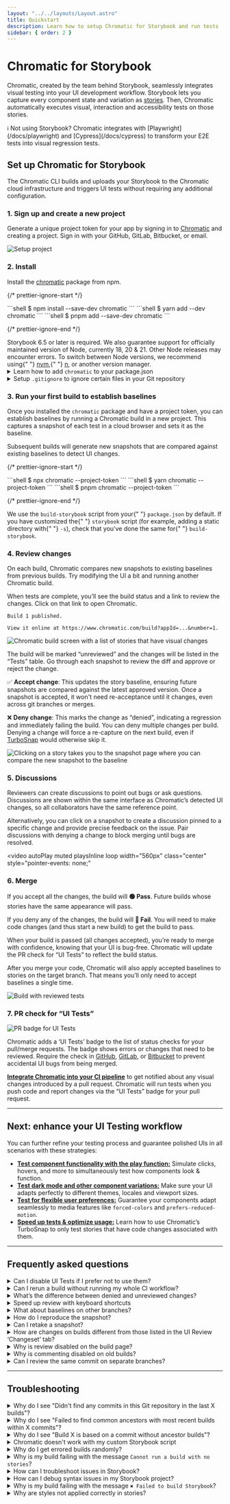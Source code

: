 ```yaml
---
layout: "../../layouts/Layout.astro"
title: Quickstart
description: Learn how to setup Chromatic for Storybook and run tests
sidebar: { order: 2 }
---
```



# Chromatic for Storybook

Chromatic, created by the team behind Storybook, seamlessly integrates visual testing into your UI development workflow. Storybook lets you capture every component state and variation as [stories](https://storybook.js.org/docs/get-started/whats-a-story). Then, Chromatic automatically executes visual, interaction and accessibility tests on those stories.

<div class="aside">
  ℹ️ Not using Storybook? Chromatic integrates with [Playwright](/docs/playwright) and [Cypress](/docs/cypress) to transform your E2E tests into visual regression tests.
</div>

## Set up Chromatic for Storybook

The Chromatic CLI builds and uploads your Storybook to the Chromatic cloud infrastructure and triggers UI tests without requiring any additional configuration.

### 1. Sign up and create a new project

Generate a unique project token for your app by signing in to [Chromatic](https://www.chromatic.com/start) and creating a project. Sign in with your GitHub, GitLab, Bitbucket, or email.

<DemoChromaticUnlinked />

![Setup project](../../images/setup.png)

### 2. Install

Install the [chromatic](https://www.npmjs.com/package/chromatic) package from npm.

{/* prettier-ignore-start */}

<InstallSnippets>
  <Fragment slot="npm">
  ```shell
  $ npm install --save-dev chromatic
  ```
  </Fragment>
  <Fragment slot="yarn">
  ```shell
  $ yarn add --dev chromatic
  ```
  </Fragment>
  <Fragment slot="pnpm">
  ```shell
  $ pnpm add --save-dev chromatic
  ```
  </Fragment>
</InstallSnippets>

{/* prettier-ignore-end */}

<div class="aside">
  Storybook 6.5 or later is required. We also guarantee support for officially
  maintained version of Node, currently 18, 20 & 21. Other Node releases may
  encounter errors. To switch between Node versions, we recommend using{" "}
  <a href="https://github.com/nvm-sh/nvm">nvm</a>,{" "}
  <a href="https://github.com/tj/n">n</a>, or another version manager.
</div>

<details>
<summary>Learn how to add <code>chromatic</code> to your package.json</summary>

The `chromatic` command will also give you the option of adding an npm script to your `package.json` so you can run future builds with `npm run chromatic/yarn chromatic`. If you want to add it manually, it should look something like:

```json
{
  "scripts": {
    "chromatic": "chromatic"
  }
}
```

The above script command will pick up your project token by reading the `CHROMATIC_PROJECT_TOKEN` environment variable. After adding the above, ensure you set `CHROMATIC_PROJECT_TOKEN` when you run builds - such as in your CI config.

If you allowed `chromatic` to add the above line, it will also have written the environment variable to your `package.json`. This environment variable can also be set via your CI config for extra privacy.

</details>

<details>
<summary>Setup <code>.gitignore</code> to ignore certain files in your Git repository</summary>

Running the Chromatic command may generate certain files for logging and debugging purposes. Exactly which files it generates depends on your configuration, but these entries should likely be added to your `.gitignore` file:

```
build-storybook.log
chromatic.log
chromatic-build-*.xml
chromatic-diagnostics.json
```

</details>

### 3. Run your first build to establish baselines

Once you installed the `chromatic` package and have a project token, you can establish baselines by running a Chromatic build in a new project. This captures a snapshot of each test in a cloud browser and sets it as the baseline.

Subsequent builds will generate new snapshots that are compared against existing baselines to detect UI changes.

{/* prettier-ignore-start */}

<InstallSnippets>
  <Fragment slot="npm">
  ```shell
  $ npx chromatic --project-token <your-project-token>
  ```
  </Fragment>
  <Fragment slot="yarn">
  ```shell
  $ yarn chromatic --project-token <your-project-token>
  ```
  </Fragment>
  <Fragment slot="pnpm">
  ```shell
  $ pnpm chromatic --project-token <your-project-token>
  ```
  </Fragment>
</InstallSnippets>

{/* prettier-ignore-end */}

<div class="aside">
  We use the <code>build-storybook</code> script from your{" "}
  <code>package.json</code> by default. If you have customized the{" "}
  <code>storybook</code> script (for example, adding a static directory with{" "}
  <code>-s</code>), check that you've done the same for{" "}
  <code>build-storybook</code>.
</div>

### 4. Review changes

On each build, Chromatic compares new snapshots to existing baselines from previous builds. Try modifying the UI a bit and running another Chromatic build.

When tests are complete, you’ll see the build status and a link to review the changes. Click on that link to open Chromatic.

```shell
Build 1 published.

View it online at https://www.chromatic.com/build?appId=...&number=1.
```

![Chromatic build screen with a list of stories that have visual changes](../../images/build-test-unreviewed.png)

The build will be marked “unreviewed” and the changes will be listed in the “Tests” table. Go through each snapshot to review the diff and approve or reject the change.

✅ **Accept change**: This updates the story baseline, ensuring future snapshots are compared against the latest approved version. Once a snapshot is accepted, it won't need re-acceptance until it changes, even across git branches or merges.

❌ **Deny change**: This marks the change as “denied”, indicating a regression and immediately failing the build. You can deny multiple changes per build. Denying a change will force a re-capture on the next build, even if [TurboSnap](/docs/turbosnap) would otherwise skip it.

![Clicking on a story takes you to the snapshot page where you can compare the new snapshot to the baseline](../../images/snapshot-unreviewed.png)

### 5. Discussions

Reviewers can create discussions to point out bugs or ask questions. Discussions are shown within the same interface as Chromatic’s detected UI changes, so all collaborators have the same reference point.

Alternatively, you can click on a snapshot to create a discussion pinned to a specific change and provide precise feedback on the issue. Pair discussions with denying a change to block merging until bugs are resolved.

<video
  autoPlay
  muted
  playsInline
  loop
  width="560px"
  class="center"
  style="pointer-events: none;"
>
  <source
    src="/docs/assets/testscreen-comment-pinned-optimized.mp4"
    type="video/mp4"
  />
</video>

### 6. Merge

If you accept all the changes, the build will **🟢 Pass**. Future builds whose stories have the same appearance will pass.

If you deny any of the changes, the build will **🔴 Fail**. You will need to make code changes (and thus start a new build) to get the build to pass.

When your build is passed (all changes accepted), you’re ready to merge with confidence, knowing that your UI is bug-free. Chromatic will update the PR check for “UI Tests” to reflect the build status.

After you merge your code, Chromatic will also apply accepted baselines to stories on the target branch. That means you’ll only need to accept baselines a single time.

![Build with reviewed tests](../../images/build-test-reviewed.png)


### 7. PR check for “UI Tests”

![PR badge for UI Tests](../../images/prbadge-test.png)

Chromatic adds a ‘UI Tests’ badge to the list of status checks for your pull/merge requests. The badge shows errors or changes that need to be reviewed. Require the check in [GitHub](https://help.github.com/en/github/administering-a-repository/enabling-required-status-checks), [GitLab](https://docs.gitlab.com/ee/api/commits.html#post-the-build-status-to-a-commit), or [Bitbucket](https://confluence.atlassian.com/bitbucket/suggest-or-require-checks-before-a-merge-856691474.html) to prevent accidental UI bugs from being merged.

[**Integrate Chromatic into your CI pipeline**](/docs/ci) to get notified about any visual changes introduced by a pull request. Chromatic will run tests when you push code and report changes via the “UI Tests” badge for your pull request.

---

## Next: enhance your UI Testing workflow

You can further refine your testing process and guarantee polished UIs in all scenarios with these strategies:

- [**Test component functionality with the play function:**](/docs/interactions/#how-to-write-interaction-tests) Simulate clicks, hovers, and more to simultaneously test how components look & function.
- [**Test dark mode and other component variations:**](/docs/modes/) Make sure your UI adapts perfectly to different themes, locales and viewport sizes.
- [**Test for flexible user preferences:**](/docs/media-features/) Guarantee your components adapt seamlessly to media features like `forced-colors` and `prefers-reduced-motion`.
- [**Speed up tests & optimize usage:**](/docs/turbosnap/) Learn how to use Chromatic’s TurboSnap to only test stories that have code changes associated with them.

---

## Frequently asked questions

<details>
<summary>Can I disable UI Tests if I prefer not to use them?</summary>

Yes. Go to your project's manage page, where you can disable UI Tests. Once disabled, Chromatic will no longer add status checks to your PRs for UI Tests.

</details>

<details>
<summary>Can I rerun a build without running my whole CI workflow?</summary>

Yes, you can [rerun the latest build on any branch](/docs/troubleshooting-snapshots#rerun-build-to-identify-inconsistencies) outside your CI workflow. Go to the build page to kick off a new build that uses settings and configurations identical to your old build.

</details>

<details>
<summary>What&rsquo;s the difference between denied and unreviewed changes?</summary>

The purpose of denying is to mark changes you’ve looked at but not accepted. After reviewing the build, the list of denied changes helps you track what needs fixing.

When it comes to baselines, denying and leaving unreviewed have the same effect. In both cases, the original baseline is used for comparisons. This means in subsequent builds, Chromatic compares the latest build to the original baseline (not the previously denied snapshot).

Denied changes will be marked as unreviewed in subsequent builds for you to review again.

</details>

<details>
<summary>Speed up review with keyboard shortcuts</summary>

Use keyboard shortcuts to verify UI changes faster. Protip: Pressing 1 multiple times switches between the baseline and the new snapshot in the 1up view.

<KeyboardShortcuts />

![Keyboard shortcuts](../../images/keyboard-shortcuts.png)

</details>

<details>
<summary>What about baselines on other branches?</summary>

Chromatic automatically changes the baseline snapshots used for each build, depending on your branch. Each branch has a separate set of baselines.

This means you can update UI components on multiple feature branches in parallel without conflicts. When you merge branches, the most recent baseline takes precedence. [Learn about branching and baselines »](/docs/branching-and-baselines)

</details>

<details>
<summary>How do I reproduce the snapshot?</summary>

Sometimes, you need to look closer to determine why a snapshot is rendering as it does. Along with pixel and DOM diffs, Chromatic displays the interactive page just as it appears in your app and E2E tests.

Click “Inspect snapshot” to open the Inspector. Switch between the “Canvas” and “Snapshot” tabs to compare the live component to the snapshot. Learn more about snapshots [here](/docs/snapshots).

![Reproduce snapshot](../../images/feature-component-inspect.png)

</details>

<details>
<summary>Can I retake a snapshot?</summary>

Yes, [rerun the latest build](/docs/troubleshooting-snapshots#rerun-build-to-identify-inconsistencies) on your branch to retake snapshots of unreviewed or denied changes.

![Rerun button](../../images/build-detail-rerun-button.png)

</details>

<details>
<summary>How are changes on builds different from those listed in the UI Review ‘Changeset’ tab?</summary>

UI tests (shown on the build screen) detect changes between builds, specifically between the last accepted baseline and the latest build. This is useful for detecting defects during development and when merging to the main branch to ship.

In contrast, [UI Review](/docs/review) shows the changeset between the latest commit on the PR branch (head) and the ‘merge base’ (base). Think of it as a code review but for UI.

</details>

<details>
<summary>Why is review disabled on the build page?</summary>

Reviewing is only enabled for the latest build on a branch to ensure that only the most up-to-date UI is accepted as a baseline.

</details>

<details>
<summary>Why is commenting disabled on old builds?</summary>

Comments are turned off on old builds to ensure that discussions are always on topic and up to date with the latest UI. This prevents the situation where different reviewers comment on different versions of the code.

</details>

<details>
<summary>Can I review the same commit on separate branches?</summary>

Yes, but it‘s not a best practice.

Every branch has independent baselines for each test until the branch gets merged. If two builds reference the same commit hash but are on _different branches_ it will be possible to review those builds separately so long as they're the latest build on their respective branches. We don't recommend this because you'll have to review the same change multiple times.

Instead, we recommend regularly reviewing builds to keep feature branches 🟢&nbsp;passing.

</details>

---

## Troubleshooting

<TroubleshootingSetup />

<details>
<summary id="chromatic-build-no-commits">Why do I see "Didn't find any commits in this Git repository in the last X builds"?</summary>

If you run into this situation, it is likely because across the number of unique commits across all builds connected to your project, Chromatic could not find a single one that exists in the repository. This can happen for various reasons (i.e., rebasing, squash merging). However, something has likely gone wrong if all previous X builds' commits are missing.

If you see this message and can't resolve the issue, please get in touch with us via our in-app chat or email us at support@chromatic.com.

</details>

<details>
<summary>Why do I see "Failed to find common ancestors with most recent builds within X commits"?</summary>

This is an uncommon issue that may happen only in specific cases due to some unusual configuration in your repository. If you see this message, it means that although we found a recent build connected to your repository history (see the item [above](#chromatic-build-no-commits)), we couldn't find any common history between your checked-out build and any other build in the latest number of commits.

We recommend contacting us via our in-app chat or email us at support@chromatic.com for further assistance.

</details>

<details>
<summary>Why do I see "Build X is based on a commit without ancestor builds"?</summary>

Unless you're creating the first build to establish baselines, when you generate a new build, Chromatic searches your repository history for the most recent build based on an ancestor commit (i.e., commits that are part of the history of the current commit). If it can't find any, it will show this message. However, this is an uncommon issue that may happen due to the following reasons:

1. You switched between branches and re-ran Chromatic without checking out the changes that installed Chromatic in the first place. In this situation, you can safely ignore the message and continue your workflow.

2. Your repository's Git history was rewritten via a rebase or squash merge (e.g., via GitHub's "Squash and Merge" or "Rebase and Merge" options), which you can quickly solve by referring to our CI documentation based on your CI provider.

3. You're working with a shallow clone of your repository to generate builds. Chromatic needs access to the entire Git history to establish baselines (or at least the history until the previous build), which you can address via our [baselines documentation](/docs/branching-and-baselines).

4. Some other unusual configuration in your repository is causing the issue, or there is an issue (e.g., an outage) on our end.

If you are in this situation and having trouble resolving the issue, contact us via our in-app chat or email us at support@chromatic.com.

</details>

<details>
<summary>Chromatic doesn't work with my custom Storybook script</summary>

We do our best to interpret your Storybook script in package.json, but you might need to pass additional options to the `chromatic` command. [Check out all the options »](/docs/cli)

</details>

<details>
<summary>Why do I get errored builds randomly?</summary>

Chromatic builds and runs Storybook flawlessly _most of the time_, but we're not perfect (we wish). Sometimes builds don't run due to rare infrastructure issues. If this happens, try to re-run the build via your CI provider. We keep track of these errors to improve the service.

</details>

<details>
<summary>Why is my build failing with the message <code>Cannot run a build with no stories</code>?</summary>

This happens if certain stories were disabled via the [`chromatic: { disable: true }`](/docs/disable-snapshots#with-storybook) option at a higher level.

To solve this you can:

1. Remove the top-level [`chromatic: { disable: true }`](/docs/disable-snapshots#with-storybook) option
1. Enable snapshots for specific stories
1. Run `yarn storybook-build` locally and fix the issues in your stories

</details>

<details>
<summary>How can I troubleshoot issues in Storybook?</summary>

From **Storybook 7.6** onwards, you can use the storybook doctor command to run checks and identify issues in Storybook: npx storybook@latest doctor

This tool helps detect problems like mismatched Storybook versions, duplicated dependencies, and incompatible add-ons.
For each detected issue, it offers detailed descriptions, references, and suggestions for follow-up actions. Learn more [here](https://storybook.js.org/docs/api/cli-options#doctor).

</details>

<details>
<summary>How can I debug syntax issues in my Storybook project?</summary>

You can add the Storybook [ESlint plugin](https://www.npmjs.com/package/eslint-plugin-storybook) to help you debug Storybook syntax issues and comply with best practices.

</details>

<details>
<summary>Why is my build failing with the message <code>✖ Failed to build Storybook</code>?</summary>

To debug an issue with your Storybook project, run the commands below locally and confirm all stories are loading correctly without console log errors and warnings.

```shell
​npm run build-storybook
npx http-server storybook-static -o
```

Use the same method to debug the following errors:

`✖ Failed to verify your Storybook`

`✖ Failed to publish your built Storybook`

`✖ Failed to publish build - Failed to extract stories from your Storybook`

</details>

<details>
<summary>Why are styles not applied correctly in stories?</summary>

If styles are not rendering correctly, there could be several reasons behind that:

1. **The order in which stylesheets are loaded.**

   - In development mode, styles from the preview might be imported earlier than component styles, while in production mode, this order could be reversed. This affects the specificity and, ultimately, the rendering of styles. If this is the case, the styles render but are overwritten by others.
   - In Storybook 6 and earlier, stylesheets were loaded upfront, while from Storybook 7 onwards, stylesheets are loaded on-demand when the story is viewed. This affects how styles load.

2. **Browser compatibility.** If the browser version does not support certain CSS features, styles may not apply correctly. Find browser versions supported by our Capture Infrastructure [here](/docs/infrastructure-release-notes).

If you have additional questions, use our **in-app chat** to contact or email us at [support@chromatic.com](mailto:support@chromatic.com).

</details>
